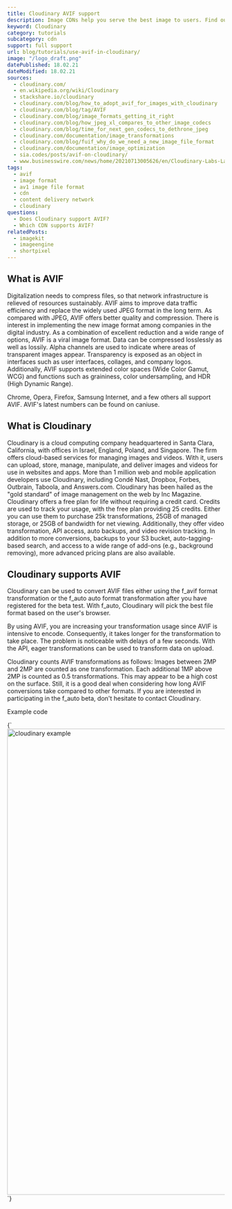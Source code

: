 ```yaml
---
title: Cloudinary AVIF support
description: Image CDNs help you serve the best image to users. Find out how you can use AVIF images in Cloudinary.
keyword: Cloudinary
category: tutorials
subcategory: cdn
support: full support
url: blog/tutorials/use-avif-in-cloudinary/
image: "/logo_draft.png"
datePublished: 18.02.21
dateModified: 18.02.21
sources:
  - cloudinary.com/
  - en.wikipedia.org/wiki/Cloudinary
  - stackshare.io/cloudinary
  - cloudinary.com/blog/how_to_adopt_avif_for_images_with_cloudinary
  - cloudinary.com/blog/tag/AVIF
  - cloudinary.com/blog/image_formats_getting_it_right
  - cloudinary.com/blog/how_jpeg_xl_compares_to_other_image_codecs
  - cloudinary.com/blog/time_for_next_gen_codecs_to_dethrone_jpeg
  - cloudinary.com/documentation/image_transformations
  - cloudinary.com/blog/fuif_why_do_we_need_a_new_image_file_format
  - cloudinary.com/documentation/image_optimization
  - sia.codes/posts/avif-on-cloudinary/
  - www.businesswire.com/news/home/20210713005626/en/Cloudinary-Labs-Launches-to-Fuel-Innovation-and-the-Future-of-Visual-Media
tags:
  - avif
  - image format
  - av1 image file format
  - cdn
  - content delivery network
  - cloudinary
questions:
  - Does Cloudinary support AVIF?
  - Which CDN supports AVIF?
relatedPosts:
  - imagekit
  - imageengine
  - shortpixel
---
```


## What is AVIF

Digitalization needs to compress files, so that network infrastructure is relieved of resources sustainably. AVIF aims to improve data traffic efficiency and replace the widely used JPEG format in the long term. As compared with JPEG, AVIF offers better quality and compression. There is interest in implementing the new image format among companies in the digital industry. As a combination of excellent reduction and a wide range of options, AVIF is a viral image format. Data can be compressed losslessly as well as lossily. Alpha channels are used to indicate where areas of transparent images appear. Transparency is exposed as an object in interfaces such as user interfaces, collages, and company logos. Additionally, AVIF supports extended color spaces (Wide Color Gamut, WCG) and functions such as graininess, color undersampling, and HDR (High Dynamic Range).

Chrome, Opera, Firefox, Samsung Internet, and a few others all support AVIF. AVIF's latest numbers can be found on caniuse.

## What is Cloudinary

Cloudinary is a cloud computing company headquartered in Santa Clara, California, with offices in Israel, England, Poland, and Singapore. The firm offers cloud-based services for managing images and videos. With it, users can upload, store, manage, manipulate, and deliver images and videos for use in websites and apps. More than 1 million web and mobile application developers use Cloudinary, including Condé Nast, Dropbox, Forbes, Outbrain, Taboola, and Answers.com. Cloudinary has been hailed as the "gold standard" of image management on the web by Inc Magazine. Cloudinary offers a free plan for life without requiring a credit card. Credits are used to track your usage, with the free plan providing 25 credits. Either you can use them to purchase 25k transformations, 25GB of managed storage, or 25GB of bandwidth for net viewing. Additionally, they offer video transformation, API access, auto backups, and video revision tracking. In addition to more conversions, backups to your S3 bucket, auto-tagging-based search, and access to a wide range of add-ons (e.g., background removing), more advanced pricing plans are also available.

## Cloudinary supports AVIF

Cloudinary can be used to convert AVIF files either using the f_avif format transformation or the f_auto auto format transformation after you have registered for the beta test. With f_auto, Cloudinary will pick the best file format based on the user's browser.

By using AVIF, you are increasing your transformation usage since AVIF is intensive to encode. Consequently, it takes longer for the transformation to take place. The problem is noticeable with delays of a few seconds. With the API, eager transformations can be used to transform data on upload.

Cloudinary counts AVIF transformations as follows: Images between 2MP and 2MP are counted as one transformation. Each additional 1MP above 2MP is counted as 0.5 transformations. This may appear to be a high cost on the surface. Still, it is a good deal when considering how long AVIF conversions take compared to other formats. If you are interested in participating in the f_auto beta, don't hesitate to contact Cloudinary.

Example code

<Syntax language="html">
  {`<img
  src="img.jpg/q_auto,f_auto,w_680/file.jpg"
  srcset="img.jpg/q_auto,f_auto,w_1536/file.jpg 1536w, img.jpg/q_auto,f_auto,w_768/file.jpg 768w, img.jpg/q_auto,f_auto,w_576/file.jpg 576w, img.jpg/q_auto,f_auto,w_384/file.jpg 384w"
  sizes="(max-width: 768px) 100vw, 768px"
  alt="cloudinary example" width="1920" height="1080" loading="lazy" decoding="async"
  />`}
</Syntax>
